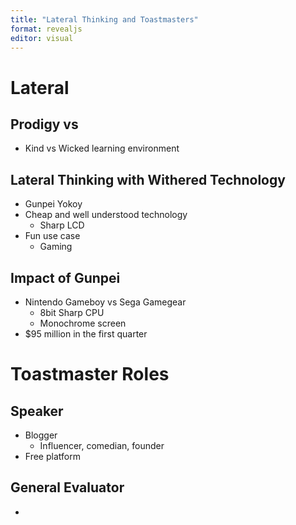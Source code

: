 ---
title: "Lateral Thinking and Toastmasters"
format: revealjs
editor: visual
---

# Lateral 

## Prodigy vs 

- Kind vs Wicked learning environment

## Lateral Thinking with Withered Technology 

- Gunpei Yokoy
- Cheap and well understood technology
	- Sharp LCD
- Fun use case
  	- Gaming

## Impact of Gunpei

- Nintendo Gameboy vs Sega Gamegear
	- 8bit Sharp CPU
	- Monochrome screen
- $95 million in the first quarter 

# Toastmaster Roles

## Speaker

- Blogger
  	- Influencer, comedian, founder
- Free platform

## General Evaluator

- 
